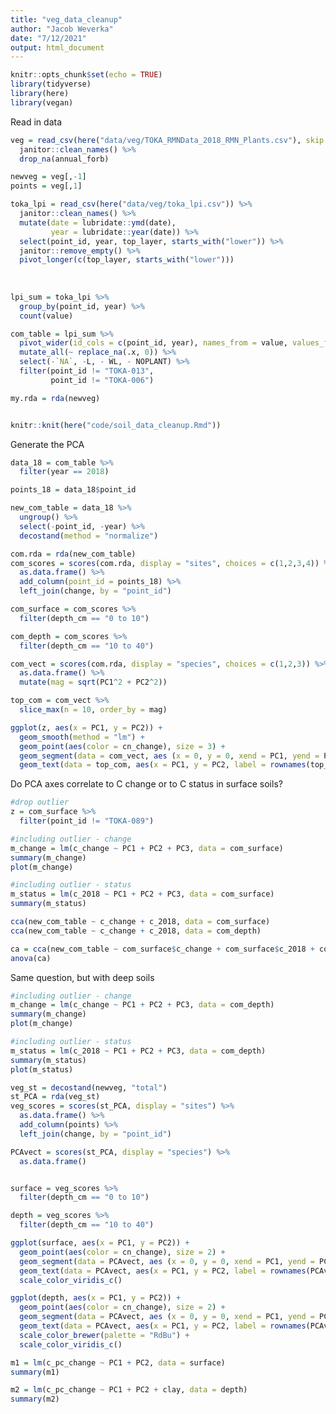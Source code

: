 ```yaml
---
title: "veg_data_cleanup"
author: "Jacob Weverka"
date: "7/12/2021"
output: html_document
---
```


```r
knitr::opts_chunk$set(echo = TRUE)
library(tidyverse)
library(here)
library(vegan)
```

Read in data    
```r

veg = read_csv(here("data/veg/TOKA_RMNData_2018_RMN_Plants.csv"), skip = 3, col_types = cols(`Annual Forb` = col_double())) %>% 
  janitor::clean_names() %>% 
  drop_na(annual_forb)

newveg = veg[,-1]
points = veg[,1]

```


```r
toka_lpi = read_csv(here("data/veg/toka_lpi.csv")) %>% 
  janitor::clean_names() %>% 
  mutate(date = lubridate::ymd(date),
         year = lubridate::year(date)) %>% 
  select(point_id, year, top_layer, starts_with("lower")) %>% 
  janitor::remove_empty() %>% 
  pivot_longer(c(top_layer, starts_with("lower")))
  
  
  
lpi_sum = toka_lpi %>%   
  group_by(point_id, year) %>% 
  count(value)

com_table = lpi_sum %>% 
  pivot_wider(id_cols = c(point_id, year), names_from = value, values_from = n) %>% 
  mutate_all(~ replace_na(.x, 0)) %>% 
  select(-`NA`, -L, - WL, - NOPLANT) %>% 
  filter(point_id != "TOKA-013",
         point_id != "TOKA-006")

```







```r
my.rda = rda(newveg)



```
```r
knitr::knit(here("code/soil_data_cleanup.Rmd"))
```
Generate the PCA
```r
data_18 = com_table %>% 
  filter(year == 2018)

points_18 = data_18$point_id

new_com_table = data_18 %>% 
  ungroup() %>% 
  select(-point_id, -year) %>% 
  decostand(method = "normalize")

com.rda = rda(new_com_table)
com_scores = scores(com.rda, display = "sites", choices = c(1,2,3,4)) %>% 
  as.data.frame() %>% 
  add_column(point_id = points_18) %>% 
  left_join(change, by = "point_id")

com_surface = com_scores %>% 
  filter(depth_cm == "0 to 10")

com_depth = com_scores %>% 
  filter(depth_cm == "10 to 40")

com_vect = scores(com.rda, display = "species", choices = c(1,2,3)) %>% 
  as.data.frame() %>% 
  mutate(mag = sqrt(PC1^2 + PC2^2))

top_com = com_vect %>% 
  slice_max(n = 10, order_by = mag)

ggplot(z, aes(x = PC1, y = PC2)) +
  geom_smooth(method = "lm") +
  geom_point(aes(color = cn_change), size = 3) +
  geom_segment(data = com_vect, aes (x = 0, y = 0, xend = PC1, yend = PC2), arrow = arrow(length = unit(0.2, "cm"))) +
  geom_text(data = top_com, aes(x = PC1, y = PC2, label = rownames(top_com)))
```
Do PCA axes correlate to C change or to C status in surface soils?
```r
#drop outlier
z = com_surface %>% 
  filter(point_id != "TOKA-089")

#including outlier - change
m_change = lm(c_change ~ PC1 + PC2 + PC3, data = com_surface)
summary(m_change)
plot(m_change)

#including outlier - status
m_status = lm(c_2018 ~ PC1 + PC2 + PC3, data = com_surface)
summary(m_status)

```

```r
cca(new_com_table ~ c_change + c_2018, data = com_surface)
cca(new_com_table ~ c_change + c_2018, data = com_depth)

ca = cca(new_com_table ~ com_surface$c_change + com_surface$c_2018 + com_depth$c_change + com_depth$c_2018)
anova(ca)

```

Same question, but with deep soils
```r
#including outlier - change
m_change = lm(c_change ~ PC1 + PC2 + PC3, data = com_depth)
summary(m_change)
plot(m_change)

#including outlier - status
m_status = lm(c_2018 ~ PC1 + PC2 + PC3, data = com_depth)
summary(m_status)
plot(m_status)
```


```r

veg_st = decostand(newveg, "total")
st_PCA = rda(veg_st)
veg_scores = scores(st_PCA, display = "sites") %>% 
  as.data.frame() %>% 
  add_column(points) %>% 
  left_join(change, by = "point_id")

PCAvect = scores(st_PCA, display = "species") %>% 
  as.data.frame()



```





```r
surface = veg_scores %>% 
  filter(depth_cm == "0 to 10")

depth = veg_scores %>% 
  filter(depth_cm == "10 to 40")

ggplot(surface, aes(x = PC1, y = PC2)) +
  geom_point(aes(color = cn_change), size = 2) +
  geom_segment(data = PCAvect, aes (x = 0, y = 0, xend = PC1, yend = PC2), arrow = arrow(length = unit(0.2, "cm"))) +
  geom_text(data = PCAvect, aes(x = PC1, y = PC2, label = rownames(PCAvect))) + 
  scale_color_viridis_c()

ggplot(depth, aes(x = PC1, y = PC2)) +
  geom_point(aes(color = cn_change), size = 2) +
  geom_segment(data = PCAvect, aes (x = 0, y = 0, xend = PC1, yend = PC2), arrow = arrow(length = unit(0.2, "cm"))) +
  geom_text(data = PCAvect, aes(x = PC1, y = PC2, label = rownames(PCAvect))) + 
  scale_color_brewer(palette = "RdBu") + 
  scale_color_viridis_c()
```
```r

m1 = lm(c_pc_change ~ PC1 + PC2, data = surface)
summary(m1)

m2 = lm(c_pc_change ~ PC1 + PC2 + clay, data = depth)
summary(m2)
```


